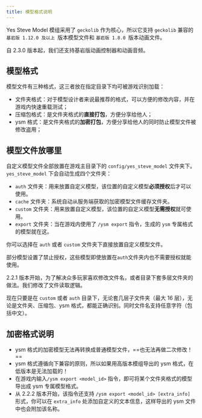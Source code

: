 ```yaml
---
title: 模型格式说明
---
```



Yes Steve Model 模组采用了 `geckolib` 作为核心，所以它支持 `geckolib` 兼容的`基岩版 1.12.0 及以上 `版本模型文件和
`基岩版 1.8.0 `版本动画文件。

自 2.3.0 版本起，我们还支持基岩版动画控制器和动画音频。

## 模型格式

模型文件有三种格式，这三者放在指定目录下均可被游戏识别加载：

- 文件夹格式：对于模型设计者来说最推荐的格式，可以方便的修改内容，并在游戏内快速重载测试；
- 压缩包格式：是文件夹格式的**直接打包**，方便分享给他人；
- ysm 格式：是文件夹格式的**加密打包**，方便分享给他人的同时防止模型文件被修改盗用；

## 模型文件放哪里

自定义模型文件全部放置在游戏主目录下的 `config/yes_steve_model` 文件夹下。`yes_steve_model` 下会自动生成四个文件夹：

- `auth` 文件夹：用来放置自定义模型，该位置的自定义模型**必须授权**后才可以使用。
- `cache` 文件夹：系统自动从服务端获取的加密模型文件缓存文件夹。
- `custom` 文件夹：用来放置自定义模型，该位置的自定义模型**无需授权**就可使用。
- `export` 文件夹：当在游戏内使用了 `/ysm export` 指令，生成的 `ysm` 专属格式的模型就在这。

你可以选择在 `auth` 或者 `custom` 文件夹下直接放置自定义模型文件。

<Aside>

部分模型设置了禁止授权，这些模型即使放置在`auth`文件夹内也不需要授权就能使用。

</Aside>

<Aside type="tip">

2.2.1 版本开始，为了解决众多玩家喜欢修改文件名，或者目录下套多层文件夹的做法。我们修改了文件读取逻辑。

现在只要是在 `custom` 或者 `auth` 目录下，无论套几层子文件夹（最大 16 层），无论是文件夹、压缩包、ysm
格式，都能正确识别。同时文件名支持任意字符（包括中文）。

</Aside>

## 加密格式说明

- ysm 格式的加密模型无法再转换成普通模型文件，==也无法再做二次修改！==
- ysm 格式遵循向下兼容的原则，所以如果用高版本模组导出的 ysm 格式，在低版本是无法加载的！
- 在游戏内输入`/ysm export <model_id>` 指令，即可将某个文件夹格式的模型导出成 ysm 专属模型格式。
- 从 2.2.2 版本开始，该指令还支持 `/ysm export <model_id> [extra_info]` 形式，你可以在 `extra_info` 处添加自定义的文本信息，这样导出的
  ysm 文件中也会附加该名称。

<ImageCard
  src="https://s2.loli.net/2025/01/27/S9n5omVqt8bBOjD.png"
  title="记事本打开 YSM 模型文件后的样子"
  desc="当你用原版记事本打开新版本模组（1.2.0 及以后版本）导出的 ysm 文件，你可以看到图中的信息。这些信息无法被修改，如果强行修改，模组会拒绝加载此文件。"
  href="/"
/>
